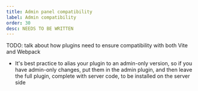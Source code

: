 ```yaml
---
title: Admin panel compatibility
label: Admin compatibility
order: 30
desc: NEEDS TO BE WRITTEN
---
```


TODO: talk about how plugins need to ensure compatibility with both Vite and Webpack

- It's best practice to alias your plugin to an admin-only version, so if you have admin-only changes, put them in the admin plugin, and then leave the full plugin, complete with server code, to be installed on the server side